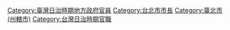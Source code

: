 {{Catnav|頁面分類|各種主題的頁面分類|按國家分類|各國行政區劃|台灣行政區劃|台灣日治時期行政區劃|台北州}}
{{Catnav|頁面分類|历史|各國歷史|日本历史|台灣日治時期|台灣日治時期行政區劃|台北州}}
{{Catnav|頁面分類|历史|各國歷史|台灣歷史|台灣日治時期|台灣日治時期行政區劃|台北州}}

[[Category:臺灣日治時期地方政府官員|Category:臺灣日治時期地方政府官員]]
[[Category:台北市市長|Category:台北市市長]]
[[Category:臺北市_(州轄市)|Category:臺北市 (州轄市)]]
[[Category:台灣日治時期官職|Category:台灣日治時期官職]]